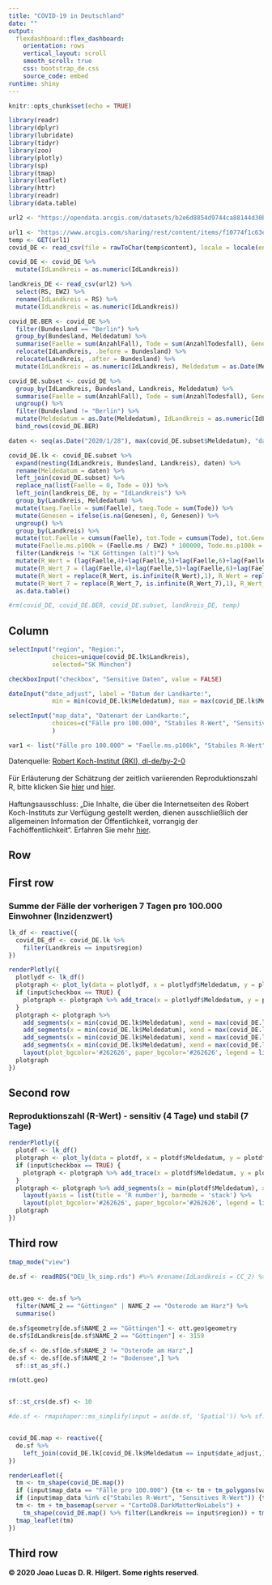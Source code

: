 ```yaml
---
title: "COVID-19 in Deutschland"
date: ""
output: 
  flexdashboard::flex_dashboard:
    orientation: rows
    vertical_layout: scroll
    smooth_scroll: true
    css: bootstrap_de.css
    source_code: embed
runtime: shiny
---
```


```r
knitr::opts_chunk$set(echo = TRUE)
```

```r
library(readr)
library(dplyr)
library(lubridate)
library(tidyr)
library(zoo)
library(plotly)
library(sp)
library(tmap)
library(leaflet)
library(httr)
library(readr)
library(data.table)
```

```r

url2 <- "https://opendata.arcgis.com/datasets/b2e6d8854d9744ca88144d30bef06a76_1.csv"

url1 <- "https://www.arcgis.com/sharing/rest/content/items/f10774f1c63e40168479a1feb6c7ca74/data"
temp <- GET(url1)
covid_DE <- read_csv(file = rawToChar(temp$content), locale = locale(encoding = "utf-8"))

covid_DE <- covid_DE %>%
  mutate(IdLandkreis = as.numeric(IdLandkreis))

landkreis_DE <- read_csv(url2) %>%
  select(RS, EWZ) %>%
  rename(IdLandkreis = RS) %>%
  mutate(IdLandkreis = as.numeric(IdLandkreis))

covid_DE.BER <- covid_DE %>%
  filter(Bundesland == "Berlin") %>%
  group_by(Bundesland, Meldedatum) %>%
  summarise(Faelle = sum(AnzahlFall), Tode = sum(AnzahlTodesfall), Genesen = sum(AnzahlGenesen), IdLandkreis = 11000, Landkreis = "SK Berlin") %>%
  relocate(IdLandkreis, .before = Bundesland) %>%
  relocate(Landkreis, .after = Bundesland) %>%
  mutate(IdLandkreis = as.numeric(IdLandkreis), Meldedatum = as.Date(Meldedatum))

covid_DE.subset <- covid_DE %>%
  group_by(IdLandkreis, Bundesland, Landkreis, Meldedatum) %>%
  summarise(Faelle = sum(AnzahlFall), Tode = sum(AnzahlTodesfall), Genesen = sum(AnzahlGenesen)) %>%
  ungroup() %>%
  filter(Bundesland != "Berlin") %>%
  mutate(Meldedatum = as.Date(Meldedatum), IdLandkreis = as.numeric(IdLandkreis)) %>%
  bind_rows(covid_DE.BER)

daten <- seq(as.Date("2020/1/28"), max(covid_DE.subset$Meldedatum), "days")

covid_DE.lk <- covid_DE.subset %>%
  expand(nesting(IdLandkreis, Bundesland, Landkreis), daten) %>%
  rename(Meldedatum = daten) %>%
  left_join(covid_DE.subset) %>%
  replace_na(list(Faelle = 0, Tode = 0)) %>%
  left_join(landkreis_DE, by = "IdLandkreis") %>%
  group_by(Landkreis, Meldedatum) %>%
  mutate(taeg.Faelle = sum(Faelle), taeg.Tode = sum(Tode)) %>%
  mutate(Genesen = ifelse(is.na(Genesen), 0, Genesen)) %>%
  ungroup() %>%
  group_by(Landkreis) %>%
  mutate(tot.Faelle = cumsum(Faelle), tot.Tode = cumsum(Tode), tot.Genesen = cumsum(Genesen), aktiv = tot.Faelle - tot.Tode - tot.Genesen, Faelle.ms = rollapply(Faelle,7,sum,align="right",fill=0), Tode.ms = rollapply(Tode,7,sum,align="right",fill=0), Faelle.ma = rollapply(Faelle,7,mean,align="right",fill=0), Tode.ma = rollapply(Tode,7,mean,align="right",fill=0)) %>%
  mutate(Faelle.ms.p100k = (Faelle.ms / EWZ) * 100000, Tode.ms.p100k = (Tode.ms /EWZ) * 100000, Faelle.p100k = (taeg.Faelle / EWZ) * 100000, Tode.p100k = (taeg.Tode / EWZ) * 100000) %>%
  filter(Landkreis != "LK Göttingen (alt)") %>%
  mutate(R_Wert = (lag(Faelle,4)+lag(Faelle,5)+lag(Faelle,6)+lag(Faelle,7)) / (lag(Faelle,8)+lag(Faelle,9)+lag(Faelle,10)+lag(Faelle,11))) %>%
  mutate(R_Wert_7 = (lag(Faelle,4)+lag(Faelle,5)+lag(Faelle,6)+lag(Faelle,7)+lag(Faelle,8)+lag(Faelle,9)+lag(Faelle,10)) / (lag(Faelle,11)+lag(Faelle,12)+lag(Faelle,13)+lag(Faelle,14)+lag(Faelle,15)+lag(Faelle,16)+lag(Faelle,17))) %>%
  mutate(R_Wert = replace(R_Wert, is.infinite(R_Wert),1), R_Wert = replace(R_Wert, is.nan(R_Wert),1), R_Wert = ifelse(R_Wert == 0, 1, R_Wert)) %>%
  mutate(R_Wert_7 = replace(R_Wert_7, is.infinite(R_Wert_7),1), R_Wert_7 = replace(R_Wert_7, is.nan(R_Wert_7),1), R_Wert_7 = ifelse(R_Wert_7 == 0, 1, R_Wert_7)) %>%
  as.data.table()

#rm(covid_DE, covid_DE.BER, covid_DE.subset, landkreis_DE, temp)
```

Column {.sidebar}
-----------------------------------------------------------------------
```r
selectInput("region", "Region:",
            choices=unique(covid_DE.lk$Landkreis),
            selected="SK München")

checkboxInput("checkbox", "Sensitive Daten", value = FALSE)

dateInput("date_adjust", label = "Datum der Landkarte:",
            min = min(covid_DE.lk$Meldedatum), max = max(covid_DE.lk$Meldedatum), value = as.character(max(covid_DE.lk$Meldedatum)), startview = "year")

selectInput("map_data", "Datenart der Landkarte:",
            choices=c("Fälle pro 100.000", "Stabiles R-Wert", "Sensitives R-Wert")
            )

var1 <- list("Fälle pro 100.000" = "Faelle.ms.p100k", "Stabiles R-Wert" = "R_Wert_7", "Sensitives R-Wert" = "R_Wert")
```
Datenquelle: [Robert Koch-Institut (RKI), dl-de/by-2-0](https://www.rki.de/DE/Content/InfAZ/N/Neuartiges_Coronavirus/Fallzahlen.html) <br> <br>
Für Erläuterung der Schätzung der zeitlich variierenden Reproduktionszahl R, bitte klicken Sie [hier](https://www.rki.de/SharedDocs/FAQ/NCOV2019/FAQ_Liste_Epidemiologie.html#FAQId13985854) und [hier](https://www.rki.de/DE/Content/InfAZ/N/Neuartiges_Coronavirus/Projekte_RKI/R-Wert-Erlaeuterung.pdf?__blob=publicationFile). <br>
<br>
Haftungsausschluss: „Die Inhalte, die über die Internetseiten des Robert Koch-Instituts zur Verfügung gestellt werden, dienen ausschließlich der allgemeinen Information der Öffentlichkeit, vorrangig der Fachöffentlichkeit“. Erfahren Sie mehr [hier](https://www.rki.de/DE/Service/Impressum/impressum_node.html).

Row {data-height=10}
-----------------------------------------------------------------------
 

First row
-----------------------------------------------------------------------

### Summe der Fälle der vorherigen 7 Tagen pro 100.000 Einwohner (Inzidenzwert)

```r
lk_df <- reactive({
  covid_DE_df <- covid_DE.lk %>%
    filter(Landkreis == input$region)
})

renderPlotly({
  plotlydf <- lk_df()
  plotgraph <- plot_ly(data = plotlydf, x = plotlydf$Meldedatum, y = plotlydf$Faelle.ms.p100k, type = 'scatter', mode = "lines", name = input$region)
  if (input$checkbox == TRUE) {
    plotgraph <- plotgraph %>% add_trace(x = plotlydf$Meldedatum, y = plotlydf$taeg.Faelle, name = "Tägliche zahlen", type='bar')
  }
  plotgraph <- plotgraph %>% 
    add_segments(x = min(covid_DE.lk$Meldedatum), xend = max(covid_DE.lk$Meldedatum), y = 200, yend = 200, line=list(color='#aa481e'),  name = "Grenzwert 200") %>% 
    add_segments(x = min(covid_DE.lk$Meldedatum), xend = max(covid_DE.lk$Meldedatum), y = 100, yend = 100, line=list(color='#dc7332'),  name = "Grenzwert 100") %>%
    add_segments(x = min(covid_DE.lk$Meldedatum), xend = max(covid_DE.lk$Meldedatum), y = 50, yend = 50, line=list(color='#f3ac51'),  name = "Grenzwert 50") %>% 
    add_segments(x = min(covid_DE.lk$Meldedatum), xend = max(covid_DE.lk$Meldedatum), y = 35, yend = 35, line=list(color='#fade92'), name = "Grenzwert 35") %>%
    layout(plot_bgcolor='#262626', paper_bgcolor='#262626', legend = list(font = list(color = 'white')), xaxis=list(color = 'white', linecolor='white', gridcolor = 'grey', tickfont=list(color='white'), zerolinecolor = 'grey'), yaxis=list(title = 'Inzidenzwert', color = 'white', linecolor='white', gridcolor = 'grey', tickfont=list(color='white'), zerolinecolor = 'grey'))
  plotgraph
})
```

Second row
-----------------------------------------------------------------------
### Reproduktionszahl (R-Wert) - sensitiv (4 Tage) und stabil (7 Tage)
```r
renderPlotly({
  plotdf <- lk_df()
  plotgraph <- plot_ly(data = plotdf, x = plotdf$Meldedatum, y = plotdf$R_Wert_7, name = "stabiles R (7 Tage)", type='scatter', mode='lines')
  if (input$checkbox == TRUE) {
    plotgraph <- plotgraph %>% add_trace(x = plotdf$Meldedatum, y = plotdf$R_Wert, type = 'bar', name = 'sensitives R (4 Tage)')
  }
  plotgraph <- plotgraph %>% add_segments(x = min(plotdf$Meldedatum), xend = max(covid_DE.lk$Meldedatum), y = 1, yend = 1, line=list(color='#E50000'), name = "Grenzwert 1") %>%
    layout(yaxis = list(title = 'R number'), barmode = 'stack') %>% 
    layout(plot_bgcolor='#262626', paper_bgcolor='#262626', legend = list(font = list(color = 'white')), xaxis=list(color = 'white', linecolor='white', gridcolor = 'grey', tickfont=list(color='white'), zerolinecolor = 'grey'), yaxis=list(title = 'Reproduktionszahl', color = 'white', linecolor='white', gridcolor = 'grey', tickfont=list(color='white'), zerolinecolor = 'grey'))
  plotgraph
})
```


Third row
-----------------------------------------------------------------------
```r
tmap_mode("view")

de.sf <- readRDS("DEU_lk_simp.rds") #%>% #rename(IdLandkreis = CC_2) %>% mutate(IdLandkreis = as.numeric(IdLandkreis))
  

ott.geo <- de.sf %>%
  filter(NAME_2 == "Göttingen" | NAME_2 == "Osterode am Harz") %>%
  summarise()

de.sf$geometry[de.sf$NAME_2 == "Göttingen"] <- ott.geo$geometry
de.sf$IdLandkreis[de.sf$NAME_2 == "Göttingen"] <- 3159

de.sf <- de.sf[de.sf$NAME_2 != "Osterode am Harz",]
de.sf <- de.sf[de.sf$NAME_2 != "Bodensee",] %>%
  sf::st_as_sf(.)

rm(ott.geo)


sf::st_crs(de.sf) <- 10

#de.sf <- rmapshaper::ms_simplify(input = as(de.sf, 'Spatial')) %>% sf::st_as_sf()


covid_DE.map <- reactive({
  de.sf %>%
    left_join(covid_DE.lk[covid_DE.lk$Meldedatum == input$date_adjust,], by = "IdLandkreis")
})

renderLeaflet({
  tm <- tm_shape(covid_DE.map())
  if (input$map_data == "Fälle pro 100.000") {tm <- tm + tm_polygons(var1[[input$map_data]], palette = "YlOrBr", id="Landkreis", style = "fixed", breaks = c(0, 35, 50, 100, 200, +Inf), title = "Inzidenzwert")}
  if (input$map_data %in% c("Stabiles R-Wert", "Sensitives R-Wert")) {tm <- tm + tm_polygons(var1[[input$map_data]], palette = "BuPu", id="Landkreis", style = "fixed", breaks = c(0, 1, 2, +Inf), title = input$map_data)}
  tm <- tm + tm_basemap(server = "CartoDB.DarkMatterNoLabels") +
    tm_shape(covid_DE.map() %>% filter(Landkreis == input$region)) + tm_borders(col = "#00FFF7")
  tmap_leaflet(tm)
})


```


Third row
-----------------------------------------------------------------------
**© 2020 Joao Lucas D. R. Hilgert. Some rights reserved.**